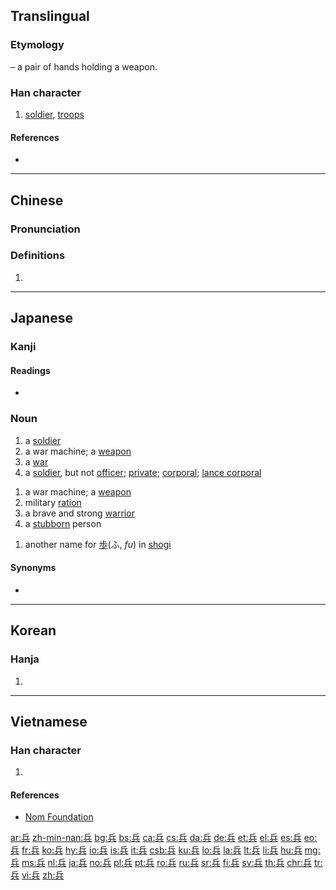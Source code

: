 ==Translingual==
{{stroke order|strokes=7}}

===Etymology===
{{Han compound|斤|t1=a short axe ([[斧]])|廾|t2=2 hands|ls=ic}} – a pair of hands holding a weapon.

===Han character===
{{Han char|rn=12|rad=八|as=05|sn=7|four=72801|canj=OMC|ids=⿳斤一八}}

# [[soldier]], [[troops]]

====References====
* {{Han ref|kx=0127.100|dkj=01462|hdz=10244.040|uh=5175|ud=20853|bh=A74C|bd=42828}}

----

==Chinese==
{{zh-forms}}

===Pronunciation===
{{zh-pron
|m=bīng
|c=bing1
|h=pfs=pîn
|md=
|mn=peng
|w=
|mc=y
|oc=y
|cat=
}}

===Definitions===
{{zh-hanzi}}

# {{rfdef|lang=zh}}

----

==Japanese==

===Kanji===
{{ja-kanji|grade=4|rs=八05}}

====Readings====
* {{ja-readings|goon=[[ひょう]] (hyō)|kanon=[[へい]] (hei)|kun=[[つわもの]] (tsuwamono), [[いくさ]] (ikusa)}}

===Noun===
{{ja-noun|へい}}

# a [[soldier]]
# a war machine; a [[weapon]]
# a [[war]]
# a [[soldier]], but not [[officer]]; [[private]]; [[corporal]]; [[lance corporal]]

{{ja-noun|つわもの}}

# a war machine; a [[weapon]]
# military [[ration]]
# a brave and strong [[warrior]]
# a [[stubborn]] person

{{ja-noun|ひょう}}

# another name for [[歩]](ふ, ''fu'') in [[shogi]]

====Synonyms====
* {{l|ja|仗}}

----

==Korean==

===Hanja===
{{ko-hanja|hangeul=병|rv=byeong|mr=pyŏng}}

# {{defn|lang=ko|sort=八05}}

----

==Vietnamese==

===Han character===
{{vi-hantu|[[binh]], [[trân]]|rs=八05}}

# {{defn|lang=vi|sort=八05}}

====References====
* [http://nomfoundation.org/common/nom_details.php?codepoint=5175&img=1 Nom Foundation]

[[ar:兵]]
[[zh-min-nan:兵]]
[[bg:兵]]
[[bs:兵]]
[[ca:兵]]
[[cs:兵]]
[[da:兵]]
[[de:兵]]
[[et:兵]]
[[el:兵]]
[[es:兵]]
[[eo:兵]]
[[fr:兵]]
[[ko:兵]]
[[hy:兵]]
[[io:兵]]
[[is:兵]]
[[it:兵]]
[[csb:兵]]
[[ku:兵]]
[[lo:兵]]
[[la:兵]]
[[lt:兵]]
[[li:兵]]
[[hu:兵]]
[[mg:兵]]
[[ms:兵]]
[[nl:兵]]
[[ja:兵]]
[[no:兵]]
[[pl:兵]]
[[pt:兵]]
[[ro:兵]]
[[ru:兵]]
[[sr:兵]]
[[fi:兵]]
[[sv:兵]]
[[th:兵]]
[[chr:兵]]
[[tr:兵]]
[[vi:兵]]
[[zh:兵]]